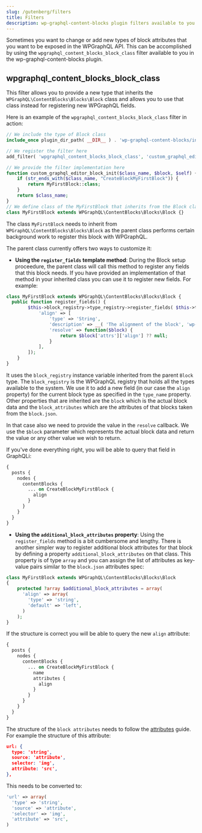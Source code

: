 ```yaml
---
slug: /gutenberg/filters
title: Filters
description: wp-graphql-content-blocks plugin filters available to you
---
```


Sometimes you want to change or add new types of block attributes that you want to be exposed in the WPGraphQL API.
This can be accomplished by using the `wpgraphql_content_blocks_block_class` filter available to you in the wp-graphql-content-blocks plugin.

## wpgraphql_content_blocks_block_class

This filter allows you to provide a new type that inherits the `WPGraphQL\ContentBlocks\Blocks\Block` class and allows you to use
that class instead for registering new WPGraphQL fields.

Here is an example of the `wpgraphql_content_blocks_block_class` filter in action:

```php
// We include the type of Block class
include_once plugin_dir_path( __DIR__ ) . 'wp-graphql-content-blocks/includes/Blocks/Block.php';

// We register the filter here
add_filter( 'wpgraphql_content_blocks_block_class', 'custom_graphql_editor_block_init', 10, 3 );

// We provide the filter implementation here
function custom_graphql_editor_block_init($class_name, $block, $self) {
	if (str_ends_with($class_name, "CreateBlockMyFirstBlock")) {
		return MyFirstBlock::class;
	}
	return $class_name;
}
// We define class of the MyFirstBlock that inherits from the Block class
class MyFirstBlock extends WPGraphQL\ContentBlocks\Blocks\Block {}
```

The class `MyFirstBlock` needs to inherit from `WPGraphQL\ContentBlocks\Blocks\Block` as the parent class performs certain background work to register this block with WPGraphQL.

The parent class currently offers two ways to customize it:

* **Using the `register_fields` template method**: During the Block setup proceedure, the parent class will call this method to register any fields that
this block needs. If you have provided an implementation of that method in your inherited class you can use it to register new fields.
For example:

```php
class MyFirstBlock extends WPGraphQL\ContentBlocks\Blocks\Block {
  public function register_fields() {
		$this->block_registry->type_registry->register_fields( $this->type_name, [
			'align' => [
				'type' => 'String',
				'description' => __( 'The alignment of the block', 'wp-graphql-content-blocks' ),
				'resolve' => function($block) {
					return $block['attrs']['align'] ?? null;
				}
			],
		]);
	}
}
```

It uses the `block_registry` instance variable inherited from the parent `Block` type. The `block_registry` is the WPGraphQL registry that holds all the types available to the system. We use it to add a new field (in our case the `align` property) for the current block type as specified in the `type_name` property. Other properties that are inherited are the `block` which is the actual block data and the `block_attributes` which are the attributes of that blocks taken from the `block.json`.

In that case also we need to provide the value in the `resolve` callback. We use the `$block` parameter which represents the actual block data and return the value or any other value we wish to return.

If you've done everything right, you will be able to query that field in GraphQLi:

```graphql
{
  posts {
    nodes {
      contentBlocks {
        ... on CreateBlockMyFirstBlock {
          align
        }
      }
    }
  }
}
```

* **Using the `additional_block_attributes` property**: Using the `register_fields` method is a bit cumbersome and lengthy. There is another simpler way to register additional block attributes for that block by defining a property `additional_block_attributes` on that class. This property is of type `array` and you can assign the list of attributes as key-value pairs similar to the `block.json` attributes spec:

```php
class MyFirstBlock extends WPGraphQL\ContentBlocks\Blocks\Block
{
    protected ?array $additional_block_attributes = array(
      'align' => array(
        'type' => 'string',
        'default' => 'left',
      )
    );
}
```
If the structure is correct you will be able to query the new `align` attribute:

```graphql
{
  posts {
    nodes {
      contentBlocks {
        ... on CreateBlockMyFirstBlock {
          name
          attributes {
            align
          }
        }
      }
    }
  }
}
```

The structure of the `block attributes` needs to follow the [attributes](https://developer.wordpress.org/block-editor/reference-guides/block-api/block-attributes/) guide. For example the structure of this attribute:

```json
url: {
  type: 'string',
  source: 'attribute',
  selector: 'img',
  attribute: 'src',
},
```

This needs to be converted to:

```php
'url' => array(
  'type' => 'string',
  'source' => 'attribute',
  'selector' => 'img',
  'attribute' => 'src',
)
```
